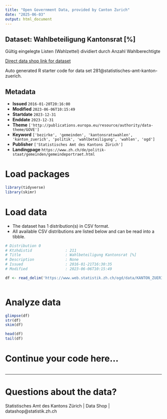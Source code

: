 ```yaml
---
title: "Open Government Data, provided by Canton Zurich"
date: "2025-06-03"
output: html_document
---
```


## Dataset: Wahlbeteiligung Kantonsrat [%]

Gültig eingelegte Listen (Wahlzettel) dividiert durch Anzahl Wahlberechtigte

[Direct data shop link for dataset](https://www.zh.ch/de/politik-staat/statistik-daten/datenkatalog.html#/datasets/281@statistisches-amt-kanton-zuerich)

Auto generated R starter code for data set 281@statistisches-amt-kanton-zuerich.

## Metadata

- **Issued** `2016-01-20T20:16:00`
- **Modified** `2023-06-06T10:15:49`
- **Startdate** `2023-12-31`
- **Enddate** `2023-12-31`
- **Theme** `['http://publications.europa.eu/resource/authority/data-theme/GOVE']`
- **Keyword** `['bezirke', 'gemeinden', 'kantonsratswahlen', 'kanton_zuerich', 'politik', 'wahlbeteiligung', 'wahlen', 'ogd']`
- **Publisher** `['Statistisches Amt des Kantons Zürich']`
- **Landingpage** `https://www.zh.ch/de/politik-staat/gemeinden/gemeindeportraet.html`


# Load packages

```r

library(tidyverse)
library(skimr)

```

# Load data

-   The dataset has 1 distribution(s) in CSV format.
-   All available CSV distributions are listed below and can be read into a tibble.

```r

# Distribution 0
# Ktzhdistid               : 211
# Title                    : Wahlbeteiligung Kantonsrat [%]
# Description              : None
# Issued                   : 2016-01-21T16:30:35
# Modified                 : 2023-06-06T10:15:49

df <- read_delim('https://www.web.statistik.zh.ch/ogd/data/KANTON_ZUERICH_803.csv')



```

# Analyze data

```r

glimpse(df)
str(df)
skim(df)

head(df)
tail(df)

```

# Continue your code here...

```r

```

------------------------------------------------------------------------

# Questions about the data?

Statistisches Amt des Kantons Zürich | Data Shop | datashop@statistik.zh.ch
